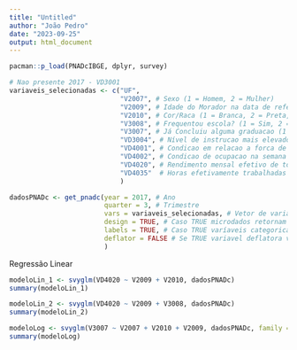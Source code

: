 ```yaml
---
title: "Untitled"
author: "João Pedro"
date: "2023-09-25"
output: html_document
---
```


```r
pacman::p_load(PNADcIBGE, dplyr, survey)
```

```r
# Nao presente 2017 - VD3001
variaveis_selecionadas <- c("UF", 
                            "V2007", # Sexo (1 = Homem, 2 = Mulher)
                            "V2009", # Idade do Morador na data de referencia
                            "V2010", # Cor/Raca (1 = Branca, 2 = Preta, 3 = Amarela, 4 = Parda, 5 = Indigena, 9 = Ignorado)
                            "V3008", # Frequentou escola? (1 = Sim, 2 = Não) 
                            "V3007", # Já Concluiu alguma graduacao (1 = Sim, 2 = Não)
                            "VD3004", # Nível de instrucao mais elevado da pessoa (1 = Sem instrucao, 2 = Fundamental Inc., 3 = Fundamental Comp., 4 = Médio Inc., 5 = Médio Com., 6 = Superior Inc., 7 = Superior Com.) 
                            "VD4001", # Condicao em relacao a forca de trabalho na semana de referencia pessoa 14a ou + (1 = Pessoa ocupada, 2 = Pessoa desocupada)
                            "VD4002", # Condicao de ocupacao na semana referencia para pessoas de 14a ou + (1 = Pess. Ocupada, 2 = Pess. Desocupada)
                            "VD4020", # Rendimento mensal efetivo de todos os trabalhos para pessoas de 14a ou +
                            "VD4035"  # Horas efetivamente trabalhadas na semana de referencia em todos os trabalhos para pessoas 14a ou mais
                            )
```


```r
dadosPNADc <- get_pnadc(year = 2017, # Ano
                        quarter = 3, # Trimestre
                        vars = variaveis_selecionadas, # Vetor de variaveis, caso não fornecido retorna todas disponiveis
                        design = TRUE, # Caso TRUE microdados retornam como svyrep.design, caso FALSE, retorna apenas banco de dados
                        labels = TRUE, # Caso TRUE varíaveis categoricas vão estar como FATOR, com descricao correspondente no dicionario
                        deflator = FALSE # Se TRUE variavel deflatora vai estar disponivel para uso nos microdados
                        )
```

Regressão Linear

```r
modeloLin_1 <- svyglm(VD4020 ~ V2009 + V2010, dadosPNADc)
summary(modeloLin_1)
```

```r
modeloLin_2 <- svyglm(VD4020 ~ V2009 + V3008, dadosPNADc)
summary(modeloLin_2)
```

```r
modeloLog <- svyglm(V3007 ~ V2007 + V2010 + V2009, dadosPNADc, family = "quasibinomial")
summary(modeloLog)
```

